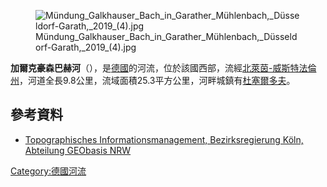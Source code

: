 [[Image:Mündung_Galkhauser_Bach_in_Garather_Mühlenbach,_Düsseldorf-Garath,_2019_(4).jpg|right]]

{{Coord|51|8|15.46|N|6|54|22.96|E|display=title}}


'''加爾克豪森巴赫河'''（{{lang-de|Galkhauser Bach}}），是[[德國|德國]]的河流，位於該國西部，流經[[北萊茵-威斯特法倫州|北萊茵-威斯特法倫州]]，河道全長9.8公里，流域面積25.3平方公里，河畔城鎮有[[杜塞爾多夫|杜塞爾多夫]]。

==參考資料==
* [http://www.tim-online.nrw.de/tim-online/nutzung/index.html Topographisches Informationsmanagement, Bezirksregierung Köln, Abteilung GEObasis NRW]{{WebCite|url=https://www.webcitation.org/66qD6yoDr?url=http://www.tim-online.nrw.de/tim-online/nutzung/index.html |date=20120411091906 |dateformat=iso }}

{{Germany-geo-stub}}
[[Category:德國河流|Category:德國河流]]